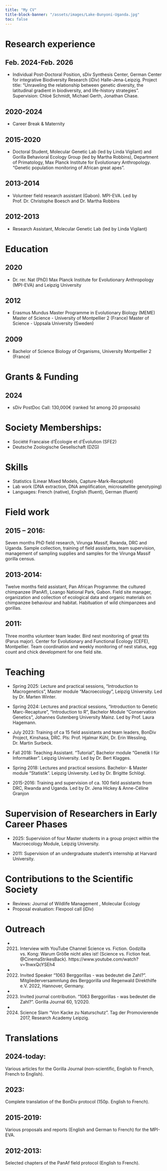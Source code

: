 ```yaml
---
title: "My CV"
title-block-banner: "/assets/images/Lake-Bunyoni-Uganda.jpg"
toc: false
---
```


# **Research experience**

## **Feb. 2024-Feb. 2026**

-   Individual Post-Doctoral Position, sDiv Synthesis Center, German Center for integrative Biodiversity Research (iDiv) Halle-Jena-Leipzig. Project title: "Unraveling the relationship between genetic diversity, the latitudinal gradient in biodiversity, and life-history strategies". Supervision: Chloé Schmidt, Michael Gerth, Jonathan Chase.

## 2020-2024

-   Career Break & Maternity

## **2015-2020**

-   Doctoral Student, Molecular Genetic Lab (led by Linda Vigilant) and Gorilla Behavioral Ecology Group (led by Martha Robbins), Department of Primatology, Max Planck Institute for Evolutionary Anthropology. "Genetic population monitoring of African great apes".

## 2013-2014

-   Volunteer field research assistant (Gabon). MPI-EVA. Led by Prof. Dr. Christophe Boesch and Dr. Martha Robbins

## 2012-2013

-   Research Assistant, Molecular Genetic Lab (led by Linda Vigilant)

# Education

## 2020

-   Dr. rer. Nat (PhD) Max Planck Institute for Evolutionary Anthropology (MPI-EVA) and Leipzig University

## 2012

-   Erasmus Mundus Master Programme in Evolutionary Biology (MEME) Master of Science - University of Montpellier 2 (France) Master of Science - Uppsala University (Sweden)

## 2009

-   Bachelor of Science Biology of Organisms, University Montpellier 2 (France)

# Grants & Funding

## 2024

-   sDiv PostDoc Call: 130,000€ (ranked 1st among 20 proposals)

# Society Memberships:

-   Société Francaise d'Écologie et d'Évolution (SFE2)
-   Deutsche Zoologische Gesellschaft (DZG)

# Skills

-   Statistics (Linear Mixed Models, Capture-Mark-Recapture)
-   Lab work (DNA extraction, DNA amplification, microsatellite genotyping)
-   Languages: French (native), English (fluent), German (fluent)

# Field work

## 2015 – 2016:

Seven months PhD field research, Virunga Massif, Rwanda, DRC and Uganda. Sample collection, training of field assistants, team supervision, management of sampling supplies and samples for the Virunga Massif gorilla census.

## 2013-2014:

Twelve months field assistant, Pan African Programme: the cultured chimpanzee (PanAf), Loango National Park, Gabon. Field site manager, organization and collection of ecological data and organic materials on chimpanzee behaviour and habitat. Habituation of wild chimpanzees and gorillas.

## 2011:

Three months volunteer team leader. Bird nest monitoring of great tits (Parus major). Center for Evolutionary and Functional Ecology (CEFE), Montpellier. Team coordination and weekly monitoring of nest status, egg count and chick development for one field site.

# Teaching

-   Spring 2025: Lecture and practical sessions, “Introduction to Macrogenetics”, Master module “Macroecology”, Leipzig University. Led by Dr. Marten Winter.

-   Spring 2024: Lectures and practical sessions, “Introduction to Genetic Marc-Recapture”, “Introduction to R", Bachelor Module “Conservation Genetics”, Johannes Gutenberg University Mainz. Led by Prof. Laura Hagemann.

-   July 2023: Training of ca 15 field assistants and team leaders, BonDiv Project, Kinshasa, DRC. PIs: Prof. Hjalmar Kühl, Dr. Erin Wessling, Dr. Martin Surbeck.

-   Fall 2018: Teaching Assistant. “Tutorial”, Bachelor module “Genetik I für Informatiker”. Leipzig University. Led by Dr. Bert Klagges.

-   Spring 2018: Lectures and practical sessions. Bachelor- & Master module “Statistik”. Leipzig University. Led by Dr. Brigitte Schlögl.

-   2015-2016: Training and supervision of ca. 100 field assistants from DRC, Rwanda and Uganda. Led by Dr. Jena Hickey & Anne-Céline Granjon

# Supervision of Researchers in Early Career Phases

-   2025: Supervision of four Master students in a group project within the Macroecology Module, Leipzig University.

-   2011: Supervision of an undergraduate student’s internship at Harvard University.

# Contributions to the Scientific Society

-   Reviews: Journal of Wildlife Management , Molecular Ecology
-   Proposal evaluation: Flexpool call (iDiv)

# Outreach

-   

    2021. Interview with YouTube Channel Science vs. Fiction. Godzilla vs. Kong: Warum Größe nicht alles ist! (Science vs. Fiction feat. @CinemaStrikesBack). https://www.youtube.com/watch?v=1hwxQcYSEh4

-   

    2022. Invited Speaker “1063 Berggorillas - was bedeutet die Zahl?”. Mitgliederversammlung des Berggorilla und Regenwald Direkthilfe e.V. 2022, Hannover, Germany.

-   

    2023. Invited journal contribution. “1063 Berggorillas - was bedeutet die Zahl?”. Gorilla Journal 60, 1/2020.

-   

    2024. Science Slam “Von Kacke zu Naturschutz”. Tag der Promovierende 2017, Research Academy Leipzig.

# Translations

## 2024-today:

Various articles for the Gorilla Journal (non-scientific, English to French, French to English).

## 2023:

Complete translation of the BonDiv protocol (150p. English to French).

## 2015-2019:

Various proposals and reports (English and German to French) for the MPI-EVA.

## 2012-2013:

Selected chapters of the PanAf field protocol (English to French).
